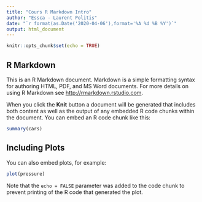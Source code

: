 ```yaml
---
title: "Cours R Markdown Intro"
author: "Essca - Laurent Politis"
date: "`r format(as.Date('2020-04-06'),format='%A %d %B %Y')`"
output: html_document
---
```


```r
knitr::opts_chunk$set(echo = TRUE)
```




## R Markdown

This is an R Markdown document. Markdown is a simple formatting syntax for authoring HTML, PDF, and MS Word documents. For more details on using R Markdown see <http://rmarkdown.rstudio.com>.

When you click the **Knit** button a document will be generated that includes both content as well as the output of any embedded R code chunks within the document. You can embed an R code chunk like this:

```r
summary(cars)
```

## Including Plots

You can also embed plots, for example:

```r
plot(pressure)
```

Note that the `echo = FALSE` parameter was added to the code chunk to prevent printing of the R code that generated the plot.
